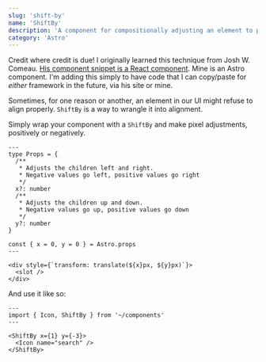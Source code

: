 ```yaml
---
slug: 'shift-by'
name: 'ShiftBy'
description: 'A component for compositionally adjusting an element to pixel perfect alignment'
category: 'Astro'
---
```


<Note>

Credit where credit is due! I originally learned this technique from Josh W.
Comeau. [His component snippet is a React component](https://www.joshwcomeau.com/snippets/react-components/shift-by/). Mine is an Astro
component. I'm adding this simply to have code that I can copy/paste for _either_ framework in the future, via his site or mine.

</Note>

Sometimes, for one reason or another, an element in our UI might refuse to align properly. `ShiftBy` is a way to wrangle it into alignment.

Simply wrap your component with a `ShiftBy` and make pixel adjustments, positively or negatively.

```astro
---
type Props = {
  /**
   * Adjusts the children left and right.
   * Negative values go left, positive values go right
   */
  x?: number
  /**
   * Adjusts the children up and down.
   * Negative values go up, positive values go down
   */
  y?: number
}

const { x = 0, y = 0 } = Astro.props
---

<div style={`transform: translate(${x}px, ${y}px)`}>
  <slot />
</div>
```

And use it like so:

```astro
---
import { Icon, ShiftBy } from '~/components'
---

<ShiftBy x={1} y={-3}>
  <Icon name="search" />
</ShiftBy>
```

